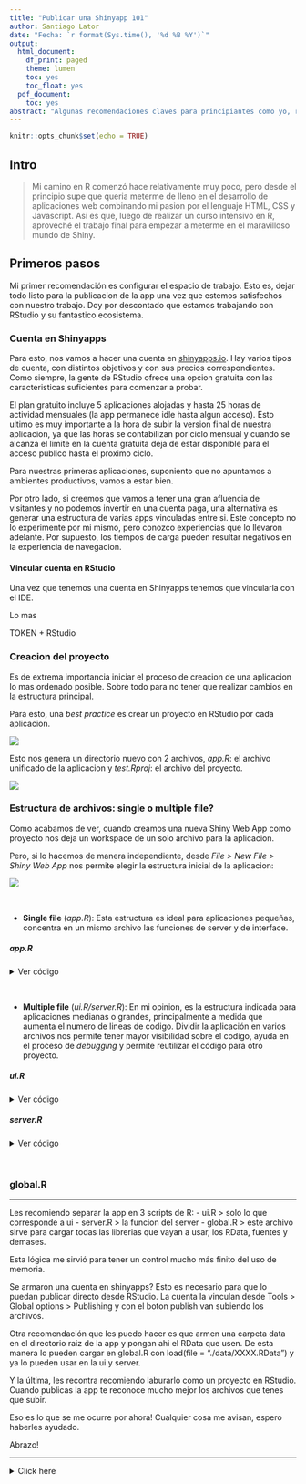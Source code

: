 ```yaml
---
title: "Publicar una Shinyapp 101"
author: Santiago Lator
date: "Fecha: `r format(Sys.time(), '%d %B %Y')`"
output:
  html_document:
    df_print: paged
    theme: lumen
    toc: yes
    toc_float: yes
  pdf_document:
    toc: yes
abstract: "Algunas recomendaciones claves para principiantes como yo, reunidas en un solo lugar :)"
---
```


```r
knitr::opts_chunk$set(echo = TRUE)
```

## Intro

> Mi camino en R comenzó hace relativamente muy poco, pero desde el principio supe que queria meterme de lleno en el desarrollo de aplicaciones web combinando mi pasion por el lenguaje HTML, CSS y Javascript.
Asi es que, luego de realizar un curso intensivo en R, aproveché el trabajo final para empezar a meterme en el maravilloso mundo de Shiny.

## Primeros pasos

Mi primer recomendación es configurar el espacio de trabajo. Esto es, dejar todo listo para la publicacion de la app una vez que estemos satisfechos con nuestro trabajo. Doy por descontado que estamos trabajando con RStudio y su fantastico ecosistema.

### Cuenta en Shinyapps
Para esto, nos vamos a hacer una cuenta en [shinyapps.io](https://www.shinyapps.io/). Hay varios tipos de cuenta, con distintos objetivos y con sus precios correspondientes. Como siempre, la gente de RStudio ofrece una opcion gratuita con las caracteristicas suficientes para comenzar a probar.

El plan gratuito incluye 5 aplicaciones alojadas y hasta 25 horas de actividad mensuales (la app permanece idle hasta algun acceso). Esto ultimo es muy importante a la hora de subir la version final de nuestra aplicacion, ya que las horas se contabilizan por ciclo mensual y cuando se alcanza el limite en la cuenta gratuita deja de estar disponible para el acceso publico hasta el proximo ciclo. 

Para nuestras primeras aplicaciones, suponiento que no apuntamos a ambientes productivos, vamos a estar bien.

Por otro lado, si creemos que vamos a tener una gran afluencia de visitantes y no podemos invertir en una cuenta paga, una alternativa es generar una estructura de varias apps vinculadas entre si. Este concepto no lo experimente por mi mismo, pero conozco experiencias que lo llevaron adelante. Por supuesto, los tiempos de carga pueden resultar negativos en la experiencia de navegacion.

#### Vincular cuenta en RStudio

Una vez que tenemos una cuenta en Shinyapps tenemos que vincularla con el IDE. 

Lo mas 

TOKEN + RStudio

### Creacion del proyecto

Es de extrema importancia iniciar el proceso de creacion de una aplicacion lo mas ordenado posible. Sobre todo para no tener que realizar cambios en la estructura principal.

Para esto, una *best practice* es crear un proyecto en RStudio por cada aplicacion.

![](C:/Lator Santiago/git/data_analytics/R/pubs/shiny_recomendaciones/new_project.gif)

Esto nos genera un directorio nuevo con 2 archivos, *app.R*: el archivo unificado de la aplicacion y *test.Rproj*: el archivo del proyecto.


![](C:/Lator Santiago/git/data_analytics/R/pubs/shiny_recomendaciones/new_project-files.PNG)


### Estructura de archivos: single o multiple file?

Como acabamos de ver, cuando creamos una nueva Shiny Web App como proyecto nos deja un workspace de un solo archivo para la aplicacion. 

Pero, si lo hacemos de manera independiente, desde *File > New File > Shiny Web App* nos permite elegir la estructura inicial de la aplicacion:

![](C:/Lator Santiago/git/data_analytics/R/pubs/shiny_recomendaciones/app_nueva-1.gif)

<br>

- **Single file** (*app.R*): Esta estructura es ideal para aplicaciones pequeñas, concentra en un mismo archivo las funciones de server y de interface.
<br>

##### app.R
  
<details><summary>Ver código</summary>
```r
#
# This is a Shiny web application. You can run the application by clicking
# the 'Run App' button above.
#
# Find out more about building applications with Shiny here:
#
#    http://shiny.rstudio.com/
#

library(shiny)

# Define UI for application that draws a histogram
ui <- fluidPage(

    # Application title
    titlePanel("Old Faithful Geyser Data"),

    # Sidebar with a slider input for number of bins 
    sidebarLayout(
        sidebarPanel(
            sliderInput("bins",
                        "Number of bins:",
                        min = 1,
                        max = 50,
                        value = 30)
        ),

        # Show a plot of the generated distribution
        mainPanel(
           plotOutput("distPlot")
        )
    )
)

# Define server logic required to draw a histogram
server <- function(input, output) {

    output$distPlot <- renderPlot({
        # generate bins based on input$bins from ui.R
        x    <- faithful[, 2]
        bins <- seq(min(x), max(x), length.out = input$bins + 1)

        # draw the histogram with the specified number of bins
        hist(x, breaks = bins, col = 'darkgray', border = 'white')
    })
}

# Run the application 
shinyApp(ui = ui, server = server)
```
</details>
<br>

- **Multiple file** (*ui.R/server.R*): En mi opinion, es la estructura indicada para aplicaciones medianas o grandes, principalmente a medida que aumenta el numero de lineas de codigo. Dividir la aplicación en varios archivos nos permite tener mayor visibilidad sobre el codigo, ayuda en el proceso de *debugging* y permite reutilizar el código para otro proyecto.
<br>

##### ui.R

<details><summary>Ver código</summary>
```r
#
# This is the user-interface definition of a Shiny web application. You can
# run the application by clicking 'Run App' above.
#
# Find out more about building applications with Shiny here:
#
#    http://shiny.rstudio.com/
#

library(shiny)

# Define UI for application that draws a histogram
shinyUI(fluidPage(

    # Application title
    titlePanel("Old Faithful Geyser Data"),

    # Sidebar with a slider input for number of bins
    sidebarLayout(
        sidebarPanel(
            sliderInput("bins",
                        "Number of bins:",
                        min = 1,
                        max = 50,
                        value = 30)
        ),

        # Show a plot of the generated distribution
        mainPanel(
            plotOutput("distPlot")
        )
    )
))
```
</details>

##### server.R

<details><summary>Ver código</summary>
```r
#
# This is the server logic of a Shiny web application. You can run the
# application by clicking 'Run App' above.
#
# Find out more about building applications with Shiny here:
#
#    http://shiny.rstudio.com/
#

library(shiny)

# Define server logic required to draw a histogram
shinyServer(function(input, output) {

    output$distPlot <- renderPlot({

        # generate bins based on input$bins from ui.R
        x    <- faithful[, 2]
        bins <- seq(min(x), max(x), length.out = input$bins + 1)

        # draw the histogram with the specified number of bins
        hist(x, breaks = bins, col = 'darkgray', border = 'white')

    })

})

```
</details>
<br>

### global.R


---

Les recomiendo separar la app en 3 scripts de R:
- ui.R > solo lo que corresponde a ui
- server.R > la funcion del server
- global.R > este archivo sirve para cargar todas las librerias que vayan a usar, los RData, fuentes y demases.

Esta lógica me sirvió para tener un control mucho más finito del uso de memoria.

Se armaron una cuenta en shinyapps? Esto es necesario para que lo puedan publicar directo desde RStudio. La cuenta la vinculan desde Tools > Global options > Publishing y con el boton publish van subiendo los archivos.

Otra recomendación que les puedo hacer es que armen una carpeta data en el directorio raiz de la app y pongan ahi el RData que usen. De esta manera lo pueden cargar en global.R con load(file = "./data/XXXX.RData") y ya lo pueden usar en la ui y server.

Y la última, les recontra recomiendo laburarlo como un proyecto en RStudio. Cuando publicas la app te reconoce mucho mejor los archivos que tenes que subir.

Eso es lo que se me ocurre por ahora! Cualquier cosa me avisan, espero haberles ayudado.

Abrazo!

---

<details><summary>Click here</summary>
Some text

```r
# even code
print("Hello world!")
```
</details>
